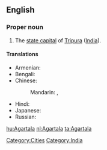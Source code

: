 ==English==
{{wikipedia}}

===Proper noun===
{{en-proper noun}}

# The [[state capital]] of [[Tripura]] ([[India]]).

====Translations====
{{trans-top|capital of Tripura, India}}
* Armenian: {{t-|hy|Ագարտալա|tr=Agartala}}
* Bengali: {{t|bn|আগরতলা|tr=Agortôla|sc=Beng|xs=Bengali}}
* Chinese:
*: Mandarin: {{t|cmn|阿加爾塔拉|sc=Hani}}, {{t|cmn|阿加尔塔拉|tr=Ājiā'ěrtǎlā|sc=Hani}}
{{trans-mid}}
* Hindi: {{t|hi|अगरतला|tr=Agartalā|xs=Hindi}}
* Japanese: {{t|ja|アガルタラ|tr=Agarutara}}
* Russian: {{t|ru|Агартала|f|tr=Agartala}}
{{trans-bottom}}

[[Category:Cities]]
[[Category:India]]

[[hu:Agartala]]
[[nl:Agartala]]
[[ta:Agartala]]